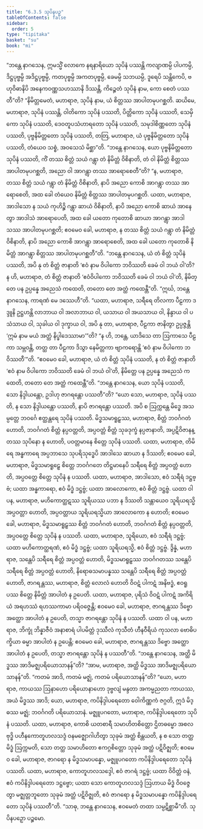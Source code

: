 ```yaml
---
title: "6.3.5 သုပိနပဉှ"
tableOfContents: false
sidebar:
  order: 5
type: "tipitaka"
basket: "su"
book: "mi"
---
```



<DynamicBreadcrumb />

<Division number="194" book="mi" e="ch" v="28">

<Paragraph number="1284" book="mi">
“ဘန္တေ နာဂသေန, ဣမသ္မိံ လောကေ နရနာရိယော သုပိနံ ပဿန္တိ ကလျာဏမ္ပိ ပါပကမ္ပိ, ဒိဋ္ဌပုဗ္ဗမ္ပိ အဒိဋ္ဌပုဗ္ဗမ္ပိ, ကတပုဗ္ဗမ္ပိ အကတပုဗ္ဗမ္ပိ, ခေမမ္ပိ သဘယမ္ပိ, ဒူရေပိ သန္တိကေပိ, ဗဟုဝိဓာနိပိ အနေကဝဏ္ဏသဟဿာနိ ဒိဿန္တိ, ကိဉ္စေတံ သုပိနံ နာမ, ကော စေတံ ပဿတီ”တိ? “နိမိတ္တမေတံ, မဟာရာဇ, သုပိနံ နာမ, ယံ စိတ္တဿ အာပါတမုပဂစ္ဆတိ. ဆယိမေ, မဟာရာဇ, သုပိနံ ပဿန္တိ, ဝါတိကော သုပိနံ ပဿတိ, ပိတ္တိကော သုပိနံ ပဿတိ, သေမှိကော သုပိနံ ပဿတိ, ဒေဝတူပသံဟာရတော သုပိနံ ပဿတိ, သမုဒါစိဏ္ဏတော သုပိနံ ပဿတိ, ပုဗ္ဗနိမိတ္တတော သုပိနံ ပဿတိ, တတြ, မဟာရာဇ, ယံ ပုဗ္ဗနိမိတ္တတော သုပိနံ ပဿတိ, တံယေဝ သစ္စံ, အဝသေသံ မိစ္ဆာ”တိ.
</Paragraph>

<Paragraph number="1285" book="mi">
“ဘန္တေ နာဂသေန, ယော ပုဗ္ဗနိမိတ္တတော သုပိနံ ပဿတိ, ကိံ တဿ စိတ္တံ သယံ ဂန္တွာ တံ နိမိတ္တံ ဝိစိနာတိ, တံ ဝါ နိမိတ္တံ စိတ္တဿ အာပါတမုပဂစ္ဆတိ, အညော ဝါ အာဂန္တွာ တဿ အာရောစေတီ”တိ? “န, မဟာရာဇ, တဿ စိတ္တံ သယံ ဂန္တွာ တံ နိမိတ္တံ ဝိစိနာတိ, နာပိ အညော ကောစိ အာဂန္တွာ တဿ အာရောစေတိ, အထ ခေါ တံယေဝ နိမိတ္တံ စိတ္တဿ အာပါတမုပဂစ္ဆတိ. ယထာ, မဟာရာဇ, အာဒါသော န သယံ ကုဟိဉ္စိ ဂန္တွာ ဆာယံ ဝိစိနာတိ, နာပိ အညော ကောစိ ဆာယံ အာနေတွာ အာဒါသံ အာရောပေတိ, အထ ခေါ ယတော ကုတောစိ ဆာယာ အာဂန္တွာ အာဒါသဿ အာပါတမုပဂစ္ဆတိ; ဧဝမေဝ ခေါ, မဟာရာဇ, န တဿ စိတ္တံ သယံ ဂန္တွာ တံ နိမိတ္တံ ဝိစိနာတိ, နာပိ အညော ကောစိ အာဂန္တွာ အာရောစေတိ, အထ ခေါ ယတော ကုတောစိ နိမိတ္တံ အာဂန္တွာ စိတ္တဿ အာပါတမုပဂစ္ဆတီ”တိ.
</Paragraph>

<Paragraph number="1286" book="mi">
“ဘန္တေ နာဂသေန, ယံ တံ စိတ္တံ သုပိနံ ပဿတိ, အပိ နု တံ စိတ္တံ ဇာနာတိ ‘ဧဝံ နာမ ဝိပါကော ဘဝိဿတိ ခေမံ ဝါ ဘယံ ဝါ’တိ? န ဟိ, မဟာရာဇ, တံ စိတ္တံ ဇာနာတိ ‘ဧဝံဝိပါကော ဘဝိဿတိ ခေမံ ဝါ ဘယံ ဝါ’တိ, နိမိတ္တေ ပန ဥပ္ပန္နေ အညေသံ ကထေတိ, တတော တေ အတ္ထံ ကထေန္တီ”တိ.
</Paragraph>

<Paragraph number="1287" book="mi">
“ဣင်္ဃ, ဘန္တေ နာဂသေန, ကာရဏံ မေ ဒဿေဟီ”တိ. “ယထာ, မဟာရာဇ, သရီရေ တိလကာ ပီဠကာ ဒဒ္ဒူနိ ဥဋ္ဌဟန္တိ လာဘာယ ဝါ အလာဘာယ ဝါ, ယသာယ ဝါ အယသာယ ဝါ, နိန္ဒာယ ဝါ ပသံသာယ ဝါ, သုခါယ ဝါ ဒုက္ခာယ ဝါ, အပိ နု တာ, မဟာရာဇ, ပီဠကာ ဇာနိတွာ ဥပ္ပဇ္ဇန္တိ ‘ဣမံ နာမ မယံ အတ္ထံ နိပ္ဖါဒေဿာမာ’”တိ? “န ဟိ, ဘန္တေ, ယာဒိသေ တာ ဩကာသေ ပီဠကာ သမ္ဘဝန္တိ, တတ္ထ တာ ပီဠကာ ဒိသွာ နေမိတ္တကာ ဗျာကရောန္တိ ‘ဧဝံ နာမ ဝိပါကော ဘဝိဿတီ’”တိ. “ဧဝမေဝ ခေါ, မဟာရာဇ, ယံ တံ စိတ္တံ သုပိနံ ပဿတိ, န တံ စိတ္တံ ဇာနာတိ ‘ဧဝံ နာမ ဝိပါကော ဘဝိဿတိ ခေမံ ဝါ ဘယံ ဝါ’တိ, နိမိတ္တေ ပန ဥပ္ပန္နေ အညေသံ ကထေတိ, တတော တေ အတ္ထံ ကထေန္တီ”တိ.
</Paragraph>

<Paragraph number="1288" book="mi">
“ဘန္တေ နာဂသေန, ယော သုပိနံ ပဿတိ, သော နိဒ္ဒါယန္တော, ဥဒါဟု ဇာဂရန္တော ပဿတီ”တိ? “ယော သော, မဟာရာဇ, သုပိနံ ပဿတိ, န သော နိဒ္ဒါယန္တော ပဿတိ, နာပိ ဇာဂရန္တော ပဿတိ. အပိ စ ဩက္ကန္တေ မိဒ္ဓေ အသမ္ပတ္တေ ဘဝင်္ဂေ ဧတ္ထန္တရေ သုပိနံ ပဿတိ. မိဒ္ဓသမာရူဠှဿ, မဟာရာဇ, စိတ္တံ ဘဝင်္ဂဂတံ ဟောတိ, ဘဝင်္ဂဂတံ စိတ္တံ နပ္ပဝတ္တတိ, အပ္ပဝတ္တံ စိတ္တံ သုခဒုက္ခံ နပ္ပဇာနာတိ, အပ္ပဋိဝိဇာနန္တဿ သုပိနော န ဟောတိ, ပဝတ္တမာနေ စိတ္တေ သုပိနံ ပဿတိ.
</Paragraph>

<Paragraph number="1289" book="mi">
ယထာ, မဟာရာဇ, တိမိရေ အန္ဓကာရေ အပ္ပဘာသေ သုပရိသုဒ္ဓေပိ အာဒါသေ ဆာယာ န ဒိဿတိ; ဧဝမေဝ ခေါ, မဟာရာဇ, မိဒ္ဓသမာရူဠှေ စိတ္တေ ဘဝင်္ဂဂတေ တိဋ္ဌမာနေပိ သရီရေ စိတ္တံ အပ္ပဝတ္တံ ဟောတိ, အပ္ပဝတ္တေ စိတ္တေ သုပိနံ န ပဿတိ. ယထာ, မဟာရာဇ, အာဒါသော, ဧဝံ သရီရံ ဒဋ္ဌဗ္ဗံ; ယထာ အန္ဓကာရော, ဧဝံ မိဒ္ဓံ ဒဋ္ဌဗ္ဗံ; ယထာ အာလောကော, ဧဝံ စိတ္တံ ဒဋ္ဌဗ္ဗံ.
</Paragraph>

<Paragraph number="1290" book="mi">
ယထာ ဝါ ပန, မဟာရာဇ, မဟိကောတ္ထဋဿ သူရိယဿ ပဘာ န ဒိဿတိ သန္တာယေဝ သူရိယရသ္မိ အပ္ပဝတ္တာ ဟောတိ, အပ္ပဝတ္တာယ သူရိယရသ္မိယာ အာလောကော န ဟောတိ; ဧဝမေဝ ခေါ, မဟာရာဇ, မိဒ္ဓသမာရူဠှဿ စိတ္တံ ဘဝင်္ဂဂတံ ဟောတိ, ဘဝင်္ဂဂတံ စိတ္တံ နပ္ပဝတ္တတိ, အပ္ပဝတ္တေ စိတ္တေ သုပိနံ န ပဿတိ. ယထာ, မဟာရာဇ, သူရိယော, ဧဝံ သရီရံ ဒဋ္ဌဗ္ဗံ; ယထာ မဟိကောတ္ထရဏံ, ဧဝံ မိဒ္ဓံ ဒဋ္ဌဗ္ဗံ; ယထာ သူရိယရသ္မိ, ဧဝံ စိတ္တံ ဒဋ္ဌဗ္ဗံ.
</Paragraph>

<Paragraph number="1291" book="mi">
ဒွိန္နံ, မဟာရာဇ, သန္တေပိ သရီရေ စိတ္တံ အပ္ပဝတ္တံ ဟောတိ, မိဒ္ဓသမာရူဠှဿ ဘဝင်္ဂဂတဿ သန္တေပိ သရီရေ စိတ္တံ အပ္ပဝတ္တံ ဟောတိ, နိရောဓသမာပန္နဿ သန္တေပိ သရီရေ စိတ္တံ အပ္ပဝတ္တံ ဟောတိ, ဇာဂရန္တဿ, မဟာရာဇ, စိတ္တံ လောလံ ဟောတိ ဝိဝဋံ ပါကဋံ အနိဗဒ္ဓံ, ဧဝရူပဿ စိတ္တေ နိမိတ္တံ အာပါတံ န ဥပေတိ. ယထာ, မဟာရာဇ, ပုရိသံ ဝိဝဋံ ပါကဋံ အကိရိယံ အရဟဿံ ရဟဿကာမာ ပရိဝဇ္ဇေန္တိ; ဧဝမေဝ ခေါ, မဟာရာဇ, ဇာဂရန္တဿ ဒိဗ္ဗော အတ္ထော အာပါတံ န ဥပေတိ, တသ္မာ ဇာဂရန္တော သုပိနံ န ပဿတိ. ယထာ ဝါ ပန, မဟာရာဇ, ဘိက္ခုံ ဘိန္နာဇီဝံ အနာစာရံ ပါပမိတ္တံ ဒုဿီလံ ကုသီတံ ဟီနဝီရိယံ ကုသလာ ဗောဓိပက္ခိယာ ဓမ္မာ အာပါတံ န ဥပေန္တိ; ဧဝမေဝ ခေါ, မဟာရာဇ, ဇာဂရန္တဿ ဒိဗ္ဗော အတ္ထော အာပါတံ န ဥပေတိ, တသ္မာ ဇာဂရန္တော သုပိနံ န ပဿတီ”တိ.
</Paragraph>

<Paragraph number="1292" book="mi">
“ဘန္တေ နာဂသေန, အတ္ထိ မိဒ္ဓဿ အာဒိမဇ္ဈပရိယောသာနန်”တိ? “အာမ, မဟာရာဇ, အတ္ထိ မိဒ္ဓဿ အာဒိမဇ္ဈပရိယောသာနန်”တိ. “ကတမံ အာဒိ, ကတမံ မဇ္ဈံ, ကတမံ ပရိယောသာနန်”တိ? “ယော, မဟာရာဇ, ကာယဿ ဩနာဟော ပရိယောနာဟော ဒုဗ္ဗလျံ မန္ဒတာ အကမ္မညတာ ကာယဿ, အယံ မိဒ္ဓဿ အာဒိ; ယော, မဟာရာဇ, ကပိနိဒ္ဒါပရေတော ဝေါကိဏ္ဏကံ ဇဂ္ဂတိ, ဣဒံ မိဒ္ဓဿ မဇ္ဈံ; ဘဝင်္ဂဂတိ ပရိယောသာနံ. မဇ္ဈူပဂတော, မဟာရာဇ, ကပိနိဒ္ဒါပရေတော သုပိနံ ပဿတိ. ယထာ, မဟာရာဇ, ကောစိ ယတစာရီ သမာဟိတစိတ္တော ဌိတဓမ္မော အစလဗုဒ္ဓိ ပဟီနကောတူဟလသဒ္ဒံ ဝနမဇ္ဈောဂါဟိတွာ သုခုမံ အတ္ထံ စိန္တယတိ, န စ သော တတ္ထ မိဒ္ဓံ ဩက္ကမတိ, သော တတ္ထ သမာဟိတော ဧကဂ္ဂစိတ္တော သုခုမံ အတ္ထံ ပဋိဝိဇ္ဈတိ; ဧဝမေဝ ခေါ, မဟာရာဇ, ဇာဂရော န မိဒ္ဓသမာပန္နော, မဇ္ဈူပဂတော ကပိနိဒ္ဒါပရေတော သုပိနံ ပဿတိ. ယထာ, မဟာရာဇ, ကောတူဟလသဒ္ဒေါ, ဧဝံ ဇာဂရံ ဒဋ္ဌဗ္ဗံ; ယထာ ဝိဝိတ္တံ ဝနံ, ဧဝံ ကပိနိဒ္ဒါပရေတော ဒဋ္ဌဗ္ဗော; ယထာ သော ကောတူဟလသဒ္ဒံ ဩဟာယ မိဒ္ဓံ ဝိဝဇ္ဇေတွာ မဇ္ဈတ္တဘူတော သုခုမံ အတ္ထံ ပဋိဝိဇ္ဈတိ, ဧဝံ ဇာဂရော န မိဒ္ဓသမာပန္နော ကပိနိဒ္ဒါပရေတော သုပိနံ ပဿတီ”တိ. “သာဓု, ဘန္တေ နာဂသေန, ဧဝမေတံ တထာ သမ္ပဋိစ္ဆာမီ”တိ.

</Paragraph>
</Division>

<Paragraph number="1293" type="center" book="mi">
သုပိနပဉှော ပဉ္စမော.
</Paragraph>